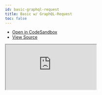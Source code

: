 ```yaml
---
id: basic-graphql-request
title: Basic w/ GraphQL-Request
toc: false
---
```


- [Open in CodeSandbox](https://codesandbox.io/s/github/anymaniax/azahi/tree/main/examples/basic-graphql-request)
- [View Source](https://github.com/anymaniax/azahi/tree/main/examples/basic-graphql-request)

<iframe
  src="https://codesandbox.io/embed/github/anymaniax/azahi/tree/main/examples/basic-graphql-request?autoresize=1&fontsize=14&theme=dark"
  title="anymaniax/azahi: basic-graphql-request"
  sandbox="allow-forms allow-modals allow-popups allow-presentation allow-same-origin allow-scripts"
  style={{
    width: '100%',
    height: '80vh',
    border: '0',
    borderRadius: 8,
    overflow: 'hidden',
    position: 'static',
    zIndex: 0,
  }}
></iframe>
